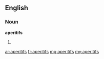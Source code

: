 ==English==

===Noun===
'''aperitifs'''

# {{plural of|aperitif}}

[[ar:aperitifs]]
[[fr:aperitifs]]
[[mg:aperitifs]]
[[my:aperitifs]]